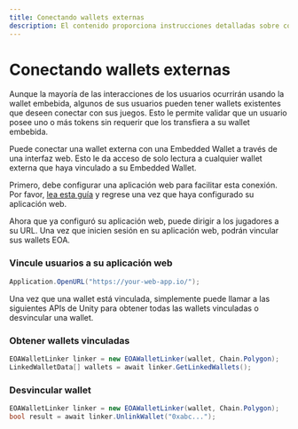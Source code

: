 ```yaml
---
title: Conectando wallets externas
description: El contenido proporciona instrucciones detalladas sobre cómo conectar wallets externas con una wallet embebida usando una interfaz web.
---
```


# Conectando wallets externas
Aunque la mayoría de las interacciones de los usuarios ocurrirán usando la wallet embebida, algunos de sus usuarios pueden tener wallets existentes que deseen conectar con sus juegos. Esto le permite validar que un usuario posee uno o más tokens sin requerir que los transfiera a su wallet embebida.

Puede conectar una wallet externa con una Embedded Wallet a través de una interfaz web. Esto le da acceso de solo lectura a cualquier wallet externa que haya vinculado a su Embedded Wallet.

Primero, debe configurar una aplicación web para facilitar esta conexión. Por favor, [lea esta guía](/solutions/wallets/developers/embedded-wallet/wallet-linking) y regrese una vez que haya configurado su aplicación web.

Ahora que ya configuró su aplicación web, puede dirigir a los jugadores a su URL. Una vez que inicien sesión en su aplicación web, podrán vincular sus wallets EOA.

### Vincule usuarios a su aplicación web

```csharp
Application.OpenURL("https://your-web-app.io/");
```

Una vez que una wallet está vinculada, simplemente puede llamar a las siguientes APIs de Unity para obtener todas las wallets vinculadas o desvincular una wallet.

### Obtener wallets vinculadas

```csharp
EOAWalletLinker linker = new EOAWalletLinker(wallet, Chain.Polygon);
LinkedWalletData[] wallets = await linker.GetLinkedWallets();
```

### Desvincular wallet

```csharp
EOAWalletLinker linker = new EOAWalletLinker(wallet, Chain.Polygon);
bool result = await linker.UnlinkWallet("0xabc...");
```